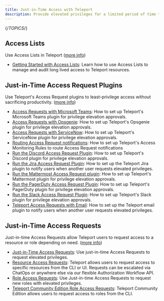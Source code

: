 ```yaml
---
title: Just-in-Time Access with Teleport
description: Provide elevated privileges for a limited period of time to allow users to access resources without the need for permanent admin roles.
---
```


{/*TOPICS*/}

## Access Lists

Use Access Lists in Teleport ([more info](just-in-time/access-lists.mdx))

- [Getting Started with Access Lists](just-in-time/access-lists/guide.mdx): Learn how to use Access Lists to manage and audit long lived access to Teleport resources.

## Just-in-Time Access Request Plugins

Use Teleport's Access Request plugins to least-privilege access without sacrificing productivity. ([more info](just-in-time/access-request-plugins.mdx))

- [Access Requests with Microsoft Teams](just-in-time/access-request-plugins/ssh-approval-msteams.mdx): How to set up Teleport's Microsoft Teams plugin for privilege elevation approvals.
- [Access Requests with Opsgenie](just-in-time/access-request-plugins/opsgenie.mdx): How to set up Teleport's Opsgenie plugin for privilege elevation approvals.
- [Access Requests with ServiceNow](just-in-time/access-request-plugins/servicenow.mdx): How to set up Teleport's ServiceNow plugin for privilege elevation approvals.
- [Routing Access Request notifications](just-in-time/access-request-plugins/notification-routing-rules.mdx): How to set up Teleport's Access Monitoring Rules to route Access Request notifications
- [Run the Discord Access Request Plugin](just-in-time/access-request-plugins/ssh-approval-discord.mdx): How to set up Teleport's Discord plugin for privilege elevation approvals.
- [Run the Jira Access Request Plugin](just-in-time/access-request-plugins/ssh-approval-jira.mdx): How to set up the Teleport Jira plugin to notify users when another user requests elevated privileges.
- [Run the Mattermost Access Request plugin](just-in-time/access-request-plugins/ssh-approval-mattermost.mdx): How to set up Teleport's Mattermost plugin for privilege elevation approvals.
- [Run the PagerDuty Access Request Plugin](just-in-time/access-request-plugins/ssh-approval-pagerduty.mdx): How to set up Teleport's PagerDuty plugin for privilege elevation approvals.
- [Run the Slack Access Request Plugin](just-in-time/access-request-plugins/ssh-approval-slack.mdx): How to set up Teleport's Slack plugin for privilege elevation approvals.
- [Teleport Access Requests with Email](just-in-time/access-request-plugins/ssh-approval-email.mdx): How to set up the Teleport email plugin to notify users when another user requests elevated privileges.

## Just-in-Time Access Requests

Just-in-time Access Requests allow Teleport users to request access to a resource or role depending on need. ([more info](just-in-time/access-requests.mdx))

- [Just-in-Time Access Requests](just-in-time/access-requests/overview.mdx): Use just-in-time Access Requests to request elevated privileges.
- [Resource Access Requests](just-in-time/access-requests/resource-requests.mdx): Teleport allows users to request access to specific resources from the CLI or UI. Requests can be escalated via ChatOps or anywhere else via our flexible Authorization Workflow API.
- [Role Access Requests](just-in-time/access-requests/role-requests.mdx): Use Just-in-time Access Requests to request new roles with elevated privileges.
- [Teleport Community Edition Role Access Requests](just-in-time/access-requests/oss-role-requests.mdx): Teleport Community Edition allows users to request access to roles from the CLI.
